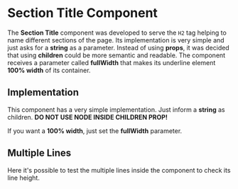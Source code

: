 
<Meta of={SectionTitleStories} />

# Section Title Component

The **Section Title** component was developed to serve the `H2` tag helping to name different sections of the page. Its implementation is very simple and just asks for a **string** as a parameter. Instead of using **props**, it was decided that using **children** could be more semantic and readable. The component receives a parameter called **fullWidth** that makes its underline element **100% width** of its container.

## Implementation

This component has a very simple implementation. Just inform a **string** as children.
**DO NOT USE NODE INSIDE CHILDREN PROP!**

If you want a **100% width**, just set the **fullWidth** parameter.

<Canvas of={SectionTitleStories.Implementation} />

<Controls of={SectionTitleStories.Implementation} />

## Multiple Lines

Here it's possible to test the multiple lines inside the component to check its line height.

<Canvas of={SectionTitleStories.MultipleLines} />

<Controls of={SectionTitleStories.MultipleLines} />
